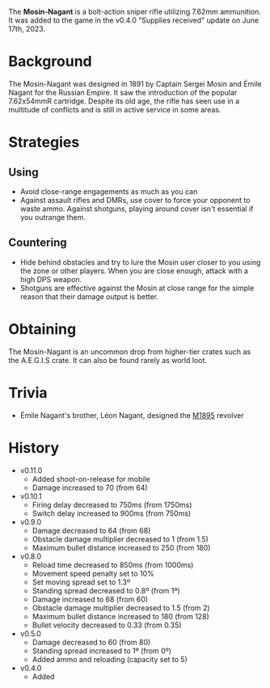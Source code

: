 The **Mosin-Nagant** is a bolt-action sniper rifle utilizing 7.62mm ammunition. It was added to the game in the v0.4.0 "Supplies received" update on June 17th, 2023.

# Background
The Mosin-Nagant was designed in 1891 by Captain Sergei Mosin and Émile Nagant for the Russian Empire. It saw the introduction of the popular 7.62x54mmR cartridge. Despite its old age, the rifle has seen use in a multitude of conflicts and is still in active service in some areas.

# Strategies
## Using
- Avoid close-range engagements as much as you can
- Against assault rifles and DMRs, use cover to force your opponent to waste ammo. Against shotguns, playing around cover isn't essential if you outrange them.

## Countering
- Hide behind obstacles and try to lure the Mosin user closer to you using the zone or other players. When you are close enough, attack with a high DPS weapon.
- Shotguns are effective against the Mosin at close range for the simple reason that their damage output is better.

# Obtaining
The Mosin-Nagant is an uncommon drop from higher-tier crates such as the A.E.G.I.S crate. It can also be found rarely as world loot.

# Trivia
- Émile Nagant's brother, Léon Nagant, designed the [M1895](/weapons/guns/m1895) revolver

# History
- v0.11.0
  - Added shoot-on-release for mobile
  - Damage increased to 70 (from 64)
- v0.10.1
  - Firing delay decreased to 750ms (from 1750ms)
  - Switch delay increased to 900ms (from 750ms)
- v0.9.0
  - Damage decreased to 64 (from 68)
  - Obstacle damage multiplier decreased to 1 (from 1.5)
  - Maximum bullet distance increased to 250 (from 180)
- v0.8.0
  - Reload time decreased to 850ms (from 1000ms)
  - Movement speed penalty set to 10%
  - Set moving spread set to 1.3º
  - Standing spread decreased to 0.8º (from 1º)
  - Damage increased to 68 (from 60)
  - Obstacle damage multiplier decreased to 1.5 (from 2)
  - Maximum bullet distance increased to 180 (from 128)
  - Bullet velocity decreased to 0.33 (from 0.35)
- v0.5.0
  - Damage decreased to 60 (from 80)
  - Standing spread increased to 1º (from 0º)
  - Added ammo and reloading (capacity set to 5)
- v0.4.0
  - Added
